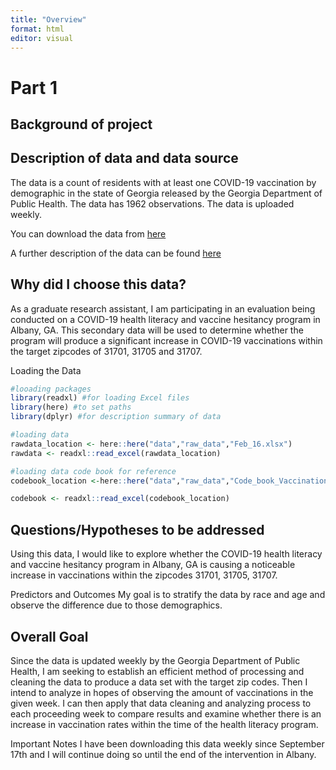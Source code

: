 ```yaml
---
title: "Overview"
format: html
editor: visual
---
```


# Part 1

## Background of project

## Description of data and data source

The data is a count of residents with at least one COVID-19 vaccination by demographic in the state of Georgia released by the Georgia Department of Public Health. The data has 1962 observations. The data is uploaded weekly.

You can download the data from [here](https://www.arcgis.com/home/item.html?id=17a8a4af79e5453a9132aaa29fb4ad22)

A further description of the data can be found [here](https://insights.arcgis.com/#/view/08d2c1f995524053b1f9669dd0b0b995)

## Why did I choose this data?

As a graduate research assistant, I am participating in an evaluation being conducted on a COVID-19 health literacy and vaccine hesitancy program in Albany, GA. This secondary data will be used to determine whether the program will produce a significant increase in COVID-19 vaccinations within the target zipcodes of 31701, 31705 and 31707.

Loading the Data

```r
#looading packages
library(readxl) #for loading Excel files
library(here) #to set paths
library(dplyr) #for description summary of data 
```

```r
#loading data
rawdata_location <- here::here("data","raw_data","Feb_16.xlsx")
rawdata <- readxl::read_excel(rawdata_location)

#loading data code book for reference 
codebook_location <-here::here("data","raw_data","Code_book_Vaccination_Demog_.xlsx")

codebook <- readxl::read_excel(codebook_location)
```

## Questions/Hypotheses to be addressed

Using this data, I would like to explore whether the COVID-19 health literacy and vaccine hesitancy program in Albany, GA is causing a noticeable increase in vaccinations within the zipcodes 31701, 31705, 31707.

Predictors and Outcomes My goal is to stratify the data by race and age and observe the difference due to those demographics.

## Overall Goal

Since the data is updated weekly by the Georgia Department of Public Health, I am seeking to establish an efficient method of processing and cleaning the data to produce a data set with the target zip codes. Then I intend to analyze in hopes of observing the amount of vaccinations in the given week. I can then apply that data cleaning and analyzing process to each proceeding week to compare results and examine whether there is an increase in vaccination rates within the time of the health literacy program.

Important Notes I have been downloading this data weekly since September 17th and I will continue doing so until the end of the intervention in Albany.
